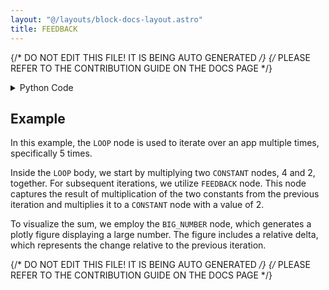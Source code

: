 ```yaml
---
layout: "@/layouts/block-docs-layout.astro"
title: FEEDBACK
---
```


{/* DO NOT EDIT THIS FILE! IT IS BEING AUTO GENERATED */}
{/* PLEASE REFER TO THE CONTRIBUTION GUIDE ON THE DOCS PAGE */}


<PythonDocsDisplay docstring={docstring} />

<details>
<summary>Python Code</summary>

```python
from typing import Any, Optional

from flojoy import (
    DataContainer,
    JobResultBuilder,
    NodeReference,
    flojoy,
    get_job_result,
)


@flojoy
def FEEDBACK(
    referred_node: NodeReference,
    default: Optional[DataContainer] = None,
) -> Any:
    """The FEEDBACK node captures the result of the specified node ID. If the result is not found, it passes the result of the parent node.

    Parameters
    ----------
    referred_node : str
        The node ID to capture the result from.
    """

    result = get_job_result(referred_node.ref)
    if result:
        return result
    else:
        return (
            JobResultBuilder()
            .from_inputs([default] if default else [])
            .flow_to_directions(["default"])
            .build()
        )

```

[Find this Flojoy Block on GitHub](https://github.com/flojoy-ai/blocks/blob/main/blocks/GENERATORS/SIMULATIONS/FEEDBACK/FEEDBACK.py)

</details>

## Example

<GetHelpWidget />

<AppDisplay app={app} blockName="FEEDBACK" client:visible />

In this example, the `LOOP` node is used to iterate over an app multiple times, specifically 5 times.

Inside the `LOOP` body, we start by multiplying two `CONSTANT` nodes, 4 and 2, together. For subsequent iterations, we utilize `FEEDBACK` node. This node captures the result of multiplication of the two constants from the previous iteration and multiplies it to a `CONSTANT` node with a value of 2.

To visualize the sum, we employ the `BIG_NUMBER` node, which generates a plotly figure displaying a large number. The figure includes a relative delta, which represents the change relative to the previous iteration.


{/* DO NOT EDIT THIS FILE! IT IS BEING AUTO GENERATED */}
{/* PLEASE REFER TO THE CONTRIBUTION GUIDE ON THE DOCS PAGE */}
